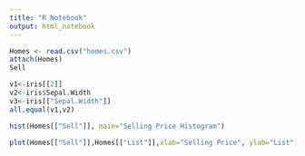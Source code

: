 ```yaml
---
title: "R Notebook"
output: html_notebook
---
```


```r
Homes <- read.csv("homes.csv")
attach(Homes)
Sell
```
```r
v1<-iris[[2]]
v2<-iris$Sepal.Width
v3<-iris[["Sepal.Width"]]
all.equal(v1,v2)
```

```r
hist(Homes[["Sell"]], main="Selling Price Histogram")
```

```r
plot(Homes[["Sell"]],Homes[["List"]],xlab="Selling Price", ylab="List")
```


